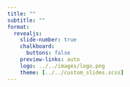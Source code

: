 ```yaml
---
title: ""
subtitle: ""
format:
  revealjs: 
    slide-number: true
    chalkboard: 
      buttons: false
    preview-links: auto
    logo: ../../images/logo.png
    theme: [../../custom_slides.scss]
---
```




